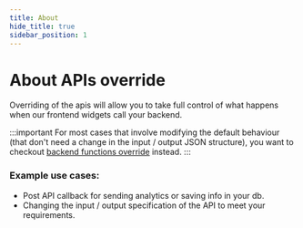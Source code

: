 ```yaml
---
title: About
hide_title: true
sidebar_position: 1
---
```


# About APIs override

Overriding of the apis will allow you to take full control of what happens when our frontend widgets call your backend.

:::important
For most cases that involve modifying the default behaviour (that don't need a change in the input / output JSON structure), you want to checkout [backend functions override](../backend-functions-override/about) instead.
:::

### Example use cases:
- Post API callback for sending analytics or saving info in your db.
- Changing the input / output specification of the API to meet your requirements.

